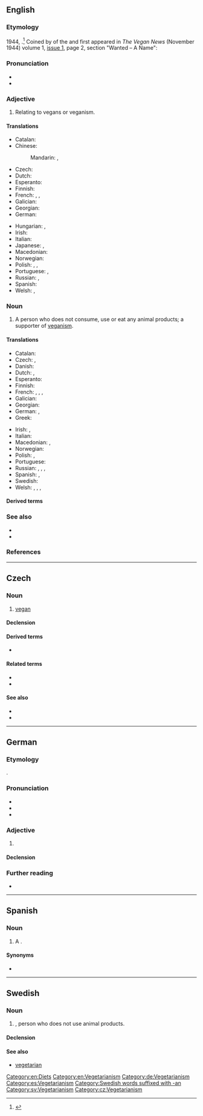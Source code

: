 {{also|Vegan}}
==English==
{{wikipedia}}

===Etymology===
1944, {{clipping|lang=en|vegetarian|nocap=1}}.<ref>{{cite-journal|author={{w|Donald Watson}} |title=The Early History of the Vegan Movement |journal=The Vegan |url=http://issuu.com/vegan_society/docs/the-vegan-autumn-1965---21st-anniversary-issue |issue=Autumn |year=1965 |pages=5–7}}</ref> Coined by {{w|Donald Watson}} of the {{w|Vegan Society}} and first appeared in ''The Vegan News'' (November 1944) volume 1, [http://issuu.com/vegan_society/docs/the_vegan_news_1944 issue 1], page 2, section "Wanted – A Name":
{{blockquote|We should all consider carefully what our Group, and our magazine, and ourselves, shall be called. 'Non-dairy' has become established as a generally understood colloquialism, but like 'non-lacto' it is too negative. Moreover it does not imply that we are opposed to the use of eggs as food. We need a name that suggests what we do eat, and if possible one that conveys the idea that even with all animal foods taboo, Nature still offers us a bewildering assortment from which to choose. 'Vegetarian' and 'Fruitarian' are already associated with societies that allow the 'fruits'(!) of cows and fowls, therefore it seems we must make a new and appropriate word. As this first issue of our periodical had to be named, I have used the title "The Vegan News". Should we adopt this, our diet will soon become known as a VEGAN diet, and we should aspire to the rank of VEGANS. Members' suggestions will be welcomed. The virtue of having a short title is best known to those of us who, as secretaries of vegetarian societies have to type or write the word vegetarian thousands of times a year!}}

===Pronunciation===
* {{IPA|/ˈviːɡən/|lang=en}}
* {{rhymes|iːɡən|lang=en}}

===Adjective===
{{en-adj|-}}

# Relating to vegans or veganism. {{defdate|1944}}

====Translations====
{{trans-top|relating to vegans or veganism}}
* Catalan: {{t|ca|vegà}}
* Chinese:
*: Mandarin: {{t|cmn|純素}}, {{t|cmn|纯素|tr=chúnsù}}
* Czech: {{t|cs|veganský}}
* Dutch: {{t+|nl|veganistisch}}
* Esperanto: {{t+|eo|vegana}}
* Finnish: {{t+|fi|vegaaninen}}
* French: {{t+|fr|végan|m}}, {{t+|fr|végane|m|f}}, {{t+|fr|végétalien}}
* Galician: {{t|gl|vegano}}
* Georgian: {{t|ka|ვეგანური}}
* German: {{t+|de|vegan}}
{{trans-mid}}
* Hungarian: {{t+|hu|vega}}, {{t+|hu|vegán}}
* Irish: {{t|ga|veigeánach}}
* Italian: {{t+|it|vegano}}
* Japanese: {{t|ja|完全菜食主義者|tr=kanzen saishokushugisha|sc=Jpan}}, {{t|ja|ビーガン|tr=bīgan|sc=Jpan}}
* Macedonian: {{t|mk|вегански|tr=véganski}}
* Norwegian: {{t-needed|no}}
* Polish: {{t+|pl|wegański|m}}, {{t|pl|wegańska|f}}, {{t|pl|wegańskie}}
* Portuguese: {{t+|pt|vegano|m}}, {{t|pt|vegana|f}}
* Russian: {{t+|ru|ве́ганский}}, {{t+|ru|вега́нский}}
* Spanish: {{t+|es|vegano}}
* Welsh: {{t|cy|feganaidd}}, {{t|cy|figanaidd}}
{{trans-bottom}}

===Noun===
{{en-noun}}

# A person who does not consume, use or eat any animal products; a supporter of [[veganism]].{{defdate|1944}}

====Translations====
{{trans-top|supporter of veganism}}
* Catalan: {{t|ca|vegà}}
* Czech: {{t+|cs|vegan|m}}, {{t|cs|veganka|f}}
* Danish: {{t|da|veganer}}
* Dutch: {{t+|nl|veganist|m}}, {{t+|nl|veganiste|f}}
* Esperanto: {{t+|eo|vegano}}
* Finnish: {{t+|fi|vegaani}}
* French: {{t+|fr|végan|m}}, {{t+|fr|végétalien|m}}, {{t+|fr|végétalienne|f}}, {{t+|fr|végane|m|f}}
* Galician: {{t|gl|vegano|m}}
* Georgian: {{t|ka|ვეგანი}}
* German: {{t+|de|Veganer|m}}, {{t+|de|Veganerin|f}}
* Greek: {{t|el|ακραιφνής χορτοφάγος|m|f}}
{{trans-mid}}
* Irish: {{t|ga|veigeán|m}}, {{t|ga|fíor-veigeatóir|m}}
* Italian: {{t+|it|vegano|m}}
* Macedonian: {{t|mk|веган|m|tr=végan}}, {{t|mk|веганка|f|tr=véganka}}
* Norwegian: {{t|no|veganer}}
* Polish: {{t+|pl|weganin|m}}, {{t+|pl|weganka|f}}
* Portuguese: {{t+|pt|vegano|m}}
* Russian: {{t+|ru|ве́ган|m}}, {{t+|ru|вега́н|m}}, {{t|ru|ве́ганка|f}}, {{t|ru|вега́нка|f}}
* Spanish: {{t+|es|vegano|m}}, {{t|es|vegana|f}}
* Swedish: {{t+|sv|vegan}}
* Welsh: {{t|cy|fegan}}, {{t|cy|figan}}, {{t|cy|cigwrthodwr caeth|m}}, {{t|cy|llysfwytäwr caeth|m}}
{{trans-bottom}}

====Derived terms====
{{der4|veganic|veganism|veganist|veganite|lang=en}}

===See also===
* {{l|en|vegetarian}}
* {{l|en|vegetarianism}}

===References===
<references />

[[Category:en:Diets]]
[[Category:en:Vegetarianism]]

----

==Czech==

===Noun===
{{cs-noun|g=m}}

# [[vegan#English|vegan]] {{gloss|veganism supporter}}

====Declension====
{{cs-decl-noun-auto|ma|veg|a|n}}

====Derived terms====
* {{l|cs|veganka}} {{qualifier|feminine form}}

====Related terms====
* {{l|cs|veganský}}
* {{l|cs|veganství|g=n}}

====See also====
* {{l|cs|vegetarián|g=m}}
* {{l|cs|vegetariánství|g=n}}

----

==German==

===Etymology===
{{bor|de|en|vegan}}.

===Pronunciation===
* {{IPA|/veˈɡaːn/|lang=de}}
* {{audio|De-vegan.ogg|Audio|lang=de}}
* {{rhymes|aːn|lang=de}}

===Adjective===
{{de-adjective|veganer|vegansten}}

# {{l|en|vegan}}

====Declension====
{{de-decl-adj|vegan|veganer|veganst}}

===Further reading===
* {{R:Duden}}

[[Category:de:Vegetarianism]]

----

==Spanish==

===Noun===
{{es-noun|m}}

# A {{l|en|vegan}}.

====Synonyms====
* {{l|es|vegano}}

[[Category:es:Vegetarianism]]

----

==Swedish==

===Noun===
{{sv-noun|c}} 

# {{l|en|vegan}}, person who does not use animal products.

====Declension====
{{sv-infl-noun-c-r|2=vegane}}

====See also====
* [[vegetarian]]

[[Category:Swedish words suffixed with -an]]
[[Category:sv:Vegetarianism]]
[[Category:cz:Vegetarianism]]